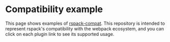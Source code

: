 
# Compatibility example

This page shows examples of [rspack-compat](https://github.com/web-infra-dev/rspack-compat/tree/main). This repository is intended to represent rspack's compatibility with the webpack ecosystem, and you can click on each plugin link to see its supported usage.

<CompatibleCardList></CompatibleCardList>
